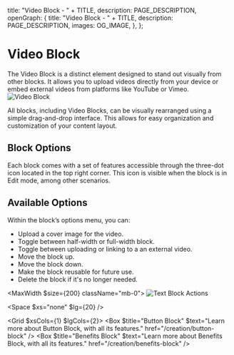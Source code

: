 
  title: "Video Block - " + TITLE,
  description: PAGE_DESCRIPTION,
  openGraph: {
    title: "Video Block - " + TITLE,
    description: PAGE_DESCRIPTION,
    images: OG_IMAGE,
  },
};

# Video Block 
The Video Block is a distinct element designed to stand out visually from other blocks. It allows you to upload videos directly from your device or embed external videos from platforms like YouTube or Vimeo.
![Video Block](/8-video-block/video-block.jpg)

All blocks, including Video Blocks, can be visually rearranged using a simple drag-and-drop interface. This allows for easy organization and customization of your content layout.

<StyledDataDropdownButton>
  <Icon name="Move" />
</StyledDataDropdownButton>

## Block Options

Each block comes with a set of features accessible through the three-dot icon located in the top right corner. This icon is visible when the block is in Edit mode, among other scenarios.

<StyledDataDropdownButton>
  <Icon name="EllipsisVertical" />
</StyledDataDropdownButton>

## Available Options

Within the block’s options menu, you can:

- Upload a cover image for the video.
- Toggle between half-width or full-width block.
- Toggle between uploading or linking to a an external video.
- Move the block up.
- Move the block down.
- Make the block reusable for future use.
- Delete the block if it's no longer needed.

<MaxWidth $size={200} className="mb-0">
![Text Block Actions](/8-video-block/options.jpg)
</MaxWidth>

<Space $xs="none" $lg={20} />

<Grid $xsCols={1} $lgCols={2}>
  <Box $title="Button Block" $text="Learn more about Button Block, with all its features." href="/creation/button-block" />
  <Box $title="Benefits Block" $text="Learn more about Benefits Block, with all its features." href="/creation/benefits-block" />
</Grid>
